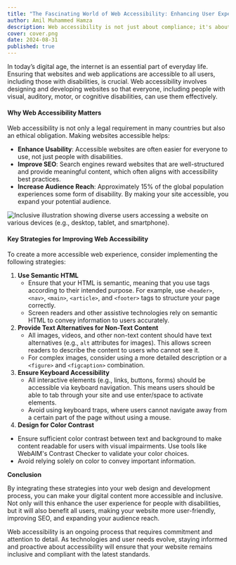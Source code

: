 ```yaml
---
title: "The Fascinating World of Web Accessibility: Enhancing User Experience for Everyone"
author: Amil Muhammed Hamza
description: Web accessibility is not just about compliance; it's about creating inclusive digital spaces where everyone, regardless of their abilities, can interact with content seamlessly. In this article, we explore key strategies and techniques to improve web accessibility, complete with visual examples, code snippets, and best practices.
cover: cover.png
date: 2024-08-31
published: true
---
```


In today’s digital age, the internet is an essential part of everyday life. Ensuring that websites and web applications are accessible to all users, including those with disabilities, is crucial. Web accessibility involves designing and developing websites so that everyone, including people with visual, auditory, motor, or cognitive disabilities, can use them effectively.

#### **Why Web Accessibility Matters**

Web accessibility is not only a legal requirement in many countries but also an ethical obligation. Making websites accessible helps:

* **Enhance Usability**: Accessible websites are often easier for everyone to use, not just people with disabilities.
* **Improve SEO**: Search engines reward websites that are well-structured and provide meaningful content, which often aligns with accessibility best practices.
* **Increase Audience Reach**: Approximately 15% of the global population experiences some form of disability. By making your site accessible, you expand your potential audience.

![Inclusive illustration showing diverse users accessing a website on various devices (e.g., desktop, tablet, and smartphone).](inclusive-web-users.jpeg)

#### **Key Strategies for Improving Web Accessibility**

To create a more accessible web experience, consider implementing the following strategies:

1. **Use Semantic HTML**
   * Ensure that your HTML is semantic, meaning that you use tags according to their intended purpose. For example, use `<header>`, `<nav>`, `<main>`, `<article>`, and `<footer>` tags to structure your page correctly.
   * Screen readers and other assistive technologies rely on semantic HTML to convey information to users accurately.
2. **Provide Text Alternatives for Non-Text Content**
   * All images, videos, and other non-text content should have text alternatives (e.g., `alt` attributes for images). This allows screen readers to describe the content to users who cannot see it.
   * For complex images, consider using a more detailed description or a `<figure>` and `<figcaption>` combination.&#x9;
3. **Ensure Keyboard Accessibility**
   * All interactive elements (e.g., links, buttons, forms) should be accessible via keyboard navigation. This means users should be able to tab through your site and use enter/space to activate elements.
   * Avoid using keyboard traps, where users cannot navigate away from a certain part of the page without using a mouse.
4. **Design for Color Contrast**

* Ensure sufficient color contrast between text and background to make content readable for users with visual impairments. Use tools like WebAIM's Contrast Checker to validate your color choices.
* Avoid relying solely on color to convey important information.

**Conclusion**

By integrating these strategies into your web design and development process, you can make your digital content more accessible and inclusive. Not only will this enhance the user experience for people with disabilities, but it will also benefit all users, making your website more user-friendly, improving SEO, and expanding your audience reach.

Web accessibility is an ongoing process that requires commitment and attention to detail. As technologies and user needs evolve, staying informed and proactive about accessibility will ensure that your website remains inclusive and compliant with the latest standards.